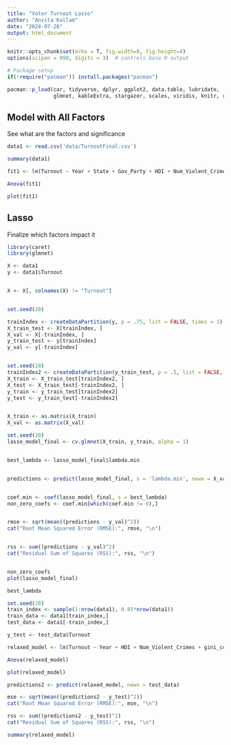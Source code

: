```yaml
---
title: "Voter Turnout Lasso"
author: "Anvita Kallam"
date: "2024-07-26"
output: html_document
---
```


```r
knitr::opts_chunk$set(echo = T, fig.width=8, fig.height=4)
options(scipen = 999, digits = 3)  # controls base R output

# Package setup
if(!require("pacman")) install.packages("pacman")

pacman::p_load(car, tidyverse, dplyr, ggplot2, data.table, lubridate, 
               glmnet, kableExtra, stargazer, scales, viridis, knitr, readr, usmap)

```

## Model with All Factors

See what are the factors and significance

```r

data1 <- read.csv('data/TurnoutFinal.csv')

summary(data1)


```

```r

fit1 <- lm(Turnout ~ Year + State + Gov_Party + HDI + Num_Violent_Crimes + Med_Inc + Unemployment_Rate + gini_coef + swing, data = data1)

Anova(fit1)

plot(fit1)

```

## Lasso

Finalize which factors impact it


```r

library(caret)
library(glmnet)

X <- data1
y <- data1$Turnout


X <- X[, colnames(X) != "Turnout"]


set.seed(20)

trainIndex <- createDataPartition(y, p = .75, list = FALSE, times = 1)
X_train_test <- X[trainIndex, ]
X_val <- X[-trainIndex, ]
y_train_test <- y[trainIndex]
y_val <- y[-trainIndex]


set.seed(20)
trainIndex2 <- createDataPartition(y_train_test, p = .5, list = FALSE, times = 1)
X_train <- X_train_test[trainIndex2, ]
X_test <- X_train_test[-trainIndex2, ]
y_train <- y_train_test[trainIndex2]
y_test <- y_train_test[-trainIndex2]


X_train <- as.matrix(X_train)
X_val <- as.matrix(X_val)

```

```r
set.seed(20)
lasso_model_final <- cv.glmnet(X_train, y_train, alpha = 1)


best_lambda <- lasso_model_final$lambda.min


predictions <- predict(lasso_model_final, s = 'lambda.min', newx = X_val)


coef.min <- coef(lasso_model_final, s = best_lambda)
non_zero_coefs <- coef.min[which(coef.min != 0),]


rmse <- sqrt(mean((predictions - y_val)^2))
cat("Root Mean Squared Error (RMSE):", rmse, "\n")


rss <- sum((predictions - y_val)^2)
cat("Residual Sum of Squares (RSS):", rss, "\n")



```


```r

non_zero_coefs
plot(lasso_model_final)

best_lambda

```

```r

set.seed(20)
train_index <- sample(1:nrow(data1), 0.85*nrow(data1))
train_data <- data1[train_index,]
test_data <- data1[-train_index,]

y_test <- test_data$Turnout

relaxed_model <- lm(Turnout ~ Year + HDI + Num_Violent_Crimes + gini_coef, data = train_data)

Anova(relaxed_model)

plot(relaxed_model)

predictions2 <- predict(relaxed_model, newx = test_data)

mse <- sqrt(mean((predictions2 - y_test)^2))
cat("Root Mean Squared Error (RMSE):", mse, "\n")

rss <- sum((predictions2 - y_test)^2)
cat("Residual Sum of Squares (RSS):", rss, "\n")

```


```r

summary(relaxed_model)

```